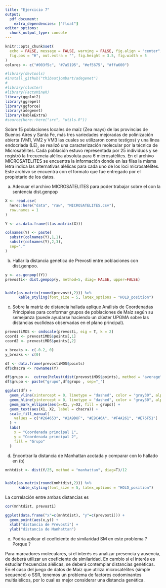 ```yaml
---
title: "Ejercicio 7"
output: 
  pdf_document:
    extra_dependencies: ["float"]
editor_options: 
  chunk_output_type: console
---
```


```r
knitr::opts_chunk$set(
  echo = FALSE, message = FALSE, warning = FALSE, fig.align = "center",
  fig.pos = "H", out.extra = "", fig.height = 3.5, fig.width = 5
)
colores <- c("#003f5c", "#7a5195", "#ef5675", "#ffa600")
```

```r

#library(devtools)
#install_github("thibautjombart/adegenet")
# 
#library(cluster)
#library(FactoMineR)
library(ggplot2)
library(ggrepel)
library(ggforce)
library(adegenet)
library(kableExtra)
#source(here::here("src", "utils.R"))

```

Sobre 15 poblaciones locales de maíz (Zea mays) de las provincias de Buenos Aires y Santa Fe, más tres variedades mejoradas de polinización abierta (VM1, VM2 y VM3 las cuales se utilizaron como testigos) y una línea endocriada (LE), se realizó una caracterización molecular por la técnica de Microsatélites. Cada población estuvo representada por 25 individuos y se registró la frecuencia alélica
absoluta para 6 microsatélites. En el archivo MICROSATELITES se encuentra la información donde en las filas la misma letra indica las alternativas alélicas para cada uno de los loci microsatélites. Este archivo se encuentra con el formato que fue entregado por el propietario de los datos.

a) Adecuar el archivo MICROSATELITES para poder trabajar sobre el con la sentencia dist.genpop


<!-- ```{r echo=TRUE} -->
<!-- datos_ <- readxl::read_excel( -->
<!--   here::here("data", "raw", "MICROSATELITES.xlsx") -->
<!-- ) -->

<!-- datos <- t(datos_[,-1]) -->
<!-- colnames(datos) <- unlist(datos_[,1]) -->

<!-- rm(datos_); gc() -->
<!-- ``` -->


```r
X <- read.csv(
  here::here("data", "raw", "MICROSATELITES.csv"),
  row.names = 1
)

Y <- as.data.frame(t(as.matrix(X)))

colnames(Y) <- paste(
  substr(colnames(Y),1,1),
  substr(colnames(Y),2,3),
  sep="."
)

```



b) Hallar la distancia genética de Prevosti entre poblaciones con dist.genpoo.

```r
y <- as.genpop((Y))
prevosti<- dist.genpop(y, method=5, diag= FALSE, upper=FALSE)


kable(as.matrix(round(prevosti,2))) %>%
      kable_styling(font_size = 5, latex_options = "HOLD_position")
```


c) Sobre la matriz de distancia hallada aplique Análisis de Coordenadas Principales para conformar grupos de poblaciones de Maíz según su semejanza (puede ayudarse haciendo un clúster UPGMA sobre las distancias euclídeas observadas en el plano principal).

```r
prevostiMDS <- cmdscale(prevosti, eig = T, k = 2)
coord1 <- prevostiMDS$points[,1]
coord2 <- prevostiMDS$points[,2]
```


```r
x_breaks <- c(-0.2, 0)
y_breaks <- c(0)

df <- data.frame(prevostiMDS$points)
df$chacra <- rownames(Y)

df$grupo <-  cutree(hclust(dist(prevostiMDS$points), method = "average"),4)
df$grupo <- paste("grupo",df$grupo , sep="_")
```



```r

ggplot(df) + 
  geom_vline(xintercept = 0, linetype = "dashed", color = "gray30", alpha = 0.5) + 
  geom_hline(yintercept = 0, linetype = "dashed", color = "gray30", alpha = 0.5) +
  geom_mark_ellipse(aes(x=X1, y=X2, fill = grupo)) + 
  geom_text(aes(X1, X2, label = chacra)) +
  scale_fill_manual(
    values = c("#264653", "#2A9D8F", "#E9C46A", "#F4A261", "#E76F51")
  ) + 
  labs(
    x = "Coordenada principal 1",
    y = "Coordenada principal 2",
    fill = "Grupo"
  )
```




d) Encontrar la distancia de Manhattan acotada y comparar con lo hallado en (b)

```r
mnhtdist <- dist(Y/25, method = "manhattan", diag=T)/12


kable(as.matrix(round(mnhtdist,2))) %>%
      kable_styling(font_size = 5, latex_options = "HOLD_position")


```

La correlación entre ambas distancias es 

```r
cor(mnhtdist, prevosti)
```

```r
ggplot(data.frame("x"=c(mnhtdist), "y"=c(prevosti))) + 
  geom_point(aes(x,y)) + 
  xlab("distancia de Prevosti") +
  ylab("distancia de Manhattan")
```

e) Podría aplicar el coeficiente de similaridad SM en este problema ? Porque ?

Para marcadores moleculares, si el interés es analizar presencia y ausencia, de deberá utilizar un coeficiente de similaridad. En cambio si el interés es estudiar frecuencias
alélicas, se deberá contemplar distancias genéticas. En el caso del juego de datos
de Maíz que utiliza microsatélites (simple sequence) o SSR, tenemos un problema de factores
codominantes multialélicos, por lo cual es mejor considerar una distancia genética.